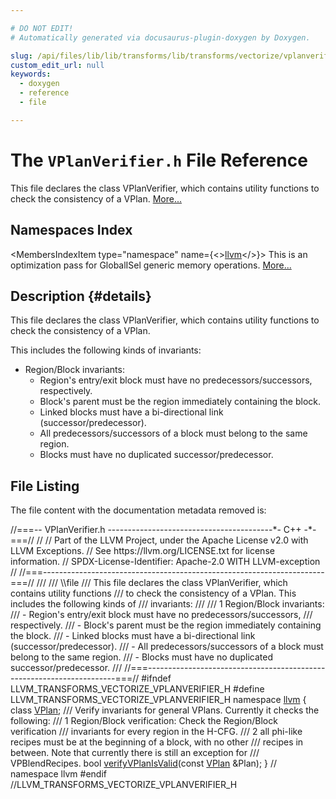 ```yaml
---

# DO NOT EDIT!
# Automatically generated via docusaurus-plugin-doxygen by Doxygen.

slug: /api/files/lib/lib/transforms/lib/transforms/vectorize/vplanverifier-h
custom_edit_url: null
keywords:
  - doxygen
  - reference
  - file

---
```





# The `VPlanVerifier.h` File Reference

<DoxygenPage pluginConfig={pluginConfig}>

This file declares the class VPlanVerifier, which contains utility functions to check the consistency of a VPlan. <a href="#details">More...</a>

## Namespaces Index

<MembersIndex>

<MembersIndexItem
  type="namespace"
  name={<><a href="/docs/api/namespaces/llvm">llvm</a></>}>
This is an optimization pass for GlobalISel generic memory operations. <a href="/docs/api/namespaces/llvm/#details">More...</a>
</MembersIndexItem>

</MembersIndex>

## Description {#details}

This file declares the class VPlanVerifier, which contains utility functions to check the consistency of a VPlan.

This includes the following kinds of invariants:


<ul>
<li>Region/Block invariants:
<ul>
<li>Region&#39;s entry/exit block must have no predecessors/successors, respectively.</li>
<li>Block&#39;s parent must be the region immediately containing the block.</li>
<li>Linked blocks must have a bi-directional link (successor/predecessor).</li>
<li>All predecessors/successors of a block must belong to the same region.</li>
<li>Blocks must have no duplicated successor/predecessor.</li>
</ul></li>
</ul>

## File Listing

The file content with the documentation metadata removed is:

<ProgramListing>

<Link id="l00001" /><CodeLine lineNumber="1"><Highlight kind="comment">//===-- VPlanVerifier.h -----------------------------------------&#42;- C++ -&#42;-===//</Highlight><Highlight kind="normal"></Highlight></CodeLine>
<Link id="l00002" /><CodeLine lineNumber="2"><Highlight kind="normal"></Highlight><Highlight kind="comment">//</Highlight><Highlight kind="normal"></Highlight></CodeLine>
<Link id="l00003" /><CodeLine lineNumber="3"><Highlight kind="normal"></Highlight><Highlight kind="comment">// Part of the LLVM Project, under the Apache License v2.0 with LLVM Exceptions.</Highlight><Highlight kind="normal"></Highlight></CodeLine>
<Link id="l00004" /><CodeLine lineNumber="4"><Highlight kind="normal"></Highlight><Highlight kind="comment">// See https://llvm.org/LICENSE.txt for license information.</Highlight><Highlight kind="normal"></Highlight></CodeLine>
<Link id="l00005" /><CodeLine lineNumber="5"><Highlight kind="normal"></Highlight><Highlight kind="comment">// SPDX-License-Identifier: Apache-2.0 WITH LLVM-exception</Highlight><Highlight kind="normal"></Highlight></CodeLine>
<Link id="l00006" /><CodeLine lineNumber="6"><Highlight kind="normal"></Highlight><Highlight kind="comment">//</Highlight><Highlight kind="normal"></Highlight></CodeLine>
<Link id="l00007" /><CodeLine lineNumber="7"><Highlight kind="normal"></Highlight><Highlight kind="comment">//===----------------------------------------------------------------------===//</Highlight><Highlight kind="comment"></Highlight></CodeLine>
<Link id="l00008" /><CodeLine lineNumber="8"><Highlight kind="comment">///</Highlight></CodeLine>
<Link id="l00009" /><CodeLine lineNumber="9"><Highlight kind="comment">/// \\file</Highlight></CodeLine>
<Link id="l00010" /><CodeLine lineNumber="10"><Highlight kind="comment">/// This file declares the class VPlanVerifier, which contains utility functions</Highlight></CodeLine>
<Link id="l00011" /><CodeLine lineNumber="11"><Highlight kind="comment">/// to check the consistency of a VPlan. This includes the following kinds of</Highlight></CodeLine>
<Link id="l00012" /><CodeLine lineNumber="12"><Highlight kind="comment">/// invariants:</Highlight></CodeLine>
<Link id="l00013" /><CodeLine lineNumber="13"><Highlight kind="comment">///</Highlight></CodeLine>
<Link id="l00014" /><CodeLine lineNumber="14"><Highlight kind="comment">/// 1 Region/Block invariants:</Highlight></CodeLine>
<Link id="l00015" /><CodeLine lineNumber="15"><Highlight kind="comment">///   - Region&#39;s entry/exit block must have no predecessors/successors,</Highlight></CodeLine>
<Link id="l00016" /><CodeLine lineNumber="16"><Highlight kind="comment">///     respectively.</Highlight></CodeLine>
<Link id="l00017" /><CodeLine lineNumber="17"><Highlight kind="comment">///   - Block&#39;s parent must be the region immediately containing the block.</Highlight></CodeLine>
<Link id="l00018" /><CodeLine lineNumber="18"><Highlight kind="comment">///   - Linked blocks must have a bi-directional link (successor/predecessor).</Highlight></CodeLine>
<Link id="l00019" /><CodeLine lineNumber="19"><Highlight kind="comment">///   - All predecessors/successors of a block must belong to the same region.</Highlight></CodeLine>
<Link id="l00020" /><CodeLine lineNumber="20"><Highlight kind="comment">///   - Blocks must have no duplicated successor/predecessor.</Highlight></CodeLine>
<Link id="l00021" /><CodeLine lineNumber="21"><Highlight kind="comment">///</Highlight><Highlight kind="normal"></Highlight></CodeLine>
<Link id="l00022" /><CodeLine lineNumber="22"><Highlight kind="normal"></Highlight><Highlight kind="comment">//===----------------------------------------------------------------------===//</Highlight><Highlight kind="normal"></Highlight></CodeLine>
<Link id="l00023" /><CodeLine lineNumber="23"><Highlight kind="normal"></Highlight></CodeLine>
<Link id="l00024" /><CodeLine lineNumber="24"><Highlight kind="normal"></Highlight><Highlight kind="preprocessor">#ifndef LLVM&#95;TRANSFORMS&#95;VECTORIZE&#95;VPLANVERIFIER&#95;H</Highlight><Highlight kind="normal"></Highlight></CodeLine>
<Link id="l00025" /><CodeLine lineNumber="25"><Highlight kind="normal"></Highlight><Highlight kind="preprocessor">#define LLVM&#95;TRANSFORMS&#95;VECTORIZE&#95;VPLANVERIFIER&#95;H</Highlight><Highlight kind="normal"></Highlight></CodeLine>
<Link id="l00026" /><CodeLine lineNumber="26"><Highlight kind="normal"></Highlight></CodeLine>
<Link id="l00027" /><CodeLine lineNumber="27"><Highlight kind="normal"></Highlight><Highlight kind="keyword">namespace </Highlight><Highlight kind="normal"><a href="/docs/api/namespaces/llvm">llvm</a> &#123;</Highlight></CodeLine>
<Link id="l00028" /><CodeLine lineNumber="28"><Highlight kind="normal"></Highlight><Highlight kind="keyword">class </Highlight><Highlight kind="normal"><a href="/docs/api/classes/llvm/vplan">VPlan</a>;</Highlight></CodeLine>
<Link id="l00029" /><CodeLine lineNumber="29"><Highlight kind="normal"></Highlight><Highlight kind="comment"></Highlight></CodeLine>
<Link id="l00030" /><CodeLine lineNumber="30"><Highlight kind="comment">/// Verify invariants for general VPlans. Currently it checks the following:</Highlight></CodeLine>
<Link id="l00031" /><CodeLine lineNumber="31"><Highlight kind="comment">/// 1 Region/Block verification: Check the Region/Block verification</Highlight></CodeLine>
<Link id="l00032" /><CodeLine lineNumber="32"><Highlight kind="comment">/// invariants for every region in the H-CFG.</Highlight></CodeLine>
<Link id="l00033" /><CodeLine lineNumber="33"><Highlight kind="comment">/// 2 all phi-like recipes must be at the beginning of a block, with no other</Highlight></CodeLine>
<Link id="l00034" /><CodeLine lineNumber="34"><Highlight kind="comment">/// recipes in between. Note that currently there is still an exception for</Highlight></CodeLine>
<Link id="l00035" /><CodeLine lineNumber="35"><Highlight kind="comment">/// VPBlendRecipes.</Highlight><Highlight kind="normal"></Highlight></CodeLine>
<Link id="l00036" /><CodeLine lineNumber="36"><Highlight kind="normal"></Highlight><Highlight kind="keywordtype">bool</Highlight><Highlight kind="normal"> <a href="/docs/api/namespaces/llvm/#af5f1d1b7df16dee92c5b56c26e322b89">verifyVPlanIsValid</a>(</Highlight><Highlight kind="keyword">const</Highlight><Highlight kind="normal"> <a href="/docs/api/classes/llvm/vplan">VPlan</a> &amp;Plan);</Highlight></CodeLine>
<Link id="l00037" /><CodeLine lineNumber="37"><Highlight kind="normal"></Highlight></CodeLine>
<Link id="l00038" /><CodeLine lineNumber="38"><Highlight kind="normal">&#125; </Highlight><Highlight kind="comment">// namespace llvm</Highlight><Highlight kind="normal"></Highlight></CodeLine>
<Link id="l00039" /><CodeLine lineNumber="39"><Highlight kind="normal"></Highlight></CodeLine>
<Link id="l00040" /><CodeLine lineNumber="40"><Highlight kind="normal"></Highlight><Highlight kind="preprocessor">#endif </Highlight><Highlight kind="comment">//LLVM&#95;TRANSFORMS&#95;VECTORIZE&#95;VPLANVERIFIER&#95;H</Highlight><Highlight kind="normal"></Highlight></CodeLine>

</ProgramListing>

</DoxygenPage>
